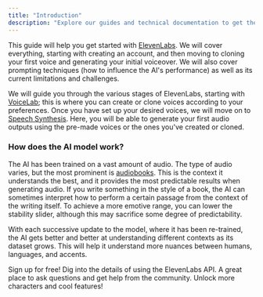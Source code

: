 ```yaml
---
title: "Introduction"
description: "Explore our guides and technical documentation to get the most out of ElevenLabs"
---
```



This guide will help you get started with [ElevenLabs](https://elevenlabs.io). We will cover everything, starting with creating an account, and then moving to cloning your first voice and generating your initial voiceover. We will also cover prompting techniques (how to influence the AI's performance) as well as its current limitations and challenges.

We will guide you through the various stages of ElevenLabs, starting with [VoiceLab](https://elevenlabs.io/voicelab); this is where you can create or clone voices according to your preferences. Once you have set up your desired voices, we will move on to [Speech Synthesis](https://elevenlabs.io/speech-synthesis). Here, you will be able to generate your first audio outputs using the pre-made voices or the ones you've created or cloned.


### How does the AI model work?

The AI has been trained on a vast amount of audio. The type of audio varies, but the most prominent is [audiobooks](https://elevenlabs.io/projects). This is the context it understands the best, and it provides the most predictable results when generating audio. If you write something in the style of a book, the AI can sometimes interpret how to perform a certain passage from the context of the writing itself. To achieve a more emotive range, you can lower the stability slider, although this may sacrifice some degree of predictability.

With each successive update to the model, where it has been re-trained, the AI gets better and better at understanding different contexts as its dataset grows. This will help it understand more nuances between humans, languages, and accents.


<CardGroup cols={2}>
  <Card title="Create account" icon="user" href="https://elevenlabs.io/sign-up">
    Sign up for free!
  </Card>
  <Card title="Technical Docs" icon="book-open-cover" href="/../api-reference">
    Dig into the details of using the ElevenLabs API.
  </Card>
  <Card title="Join Our Discord" icon="discord"href="https://discord.gg/ZcPfAy3xSE">
    A great place to ask questions and get help from the community.
  </Card>
  <Card title="Upgrade subscription" icon="rectangle-pro" href="https://elevenlabs.io/subscription">
    Unlock more characters and cool features!
  </Card>
</CardGroup>
